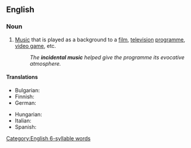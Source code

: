 {{also|incidental-music}}

==English==
{{wikipedia}}

===Noun===
{{en-noun|-}}

# {{lb|en|music}} [[music|Music]] that is played as a background to a [[film]], [[television]] [[programme]], [[video game]], etc.
#: ''The '''incidental music''' helped give the programme its evocative atmosphere.''

====Translations====
{{trans-top|music played as background}}
* Bulgarian: {{t+|bg|съпровод|m}}
* Finnish: {{t+|fi|taustamusiikki}}
* German: {{t|de|Bühnenmusik}}
{{trans-mid}}
* Hungarian: {{t|hu|kísérőzene}}
* Italian: {{t|it|musica incidentale|f}}
* Spanish: {{t|es|música incidental|f}}
{{trans-bottom}}

[[Category:English 6-syllable words]]
